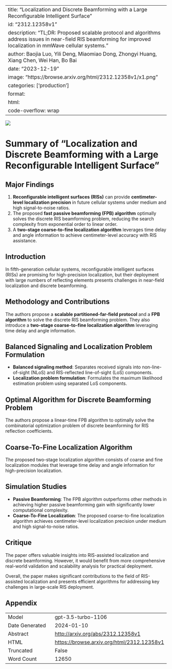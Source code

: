 
---
title: "Localization and Discrete Beamforming with a Large Reconfigurable Intelligent Surface"
id: "2312.12358v1"
description: "TL;DR: Proposed scalable protocol and algorithms address issues in near-field RIS beamforming for improved localization in mmWave cellular systems."
author: Baojia Luo, Yili Deng, Miaomiao Dong, Zhongyi Huang, Xiang Chen, Wei Han, Bo Bai
date: "2023-12-19"
image: "https://browse.arxiv.org/html/2312.12358v1/x1.png"
categories: ['production']
format:
  html:
    code-overflow: wrap
---

![](https://browse.arxiv.org/html/2312.12358v1/x1.png)

# Summary of "Localization and Discrete Beamforming with a Large Reconfigurable Intelligent Surface"

## Major Findings
1. **Reconfigurable intelligent surfaces (RISs)** can provide **centimeter-level localization precision** in future cellular systems under medium and high signal-to-noise ratios.
2. The proposed **fast passive beamforming (FPB) algorithm** optimally solves the discrete RIS beamforming problem, reducing the search complexity from exponential order to linear order.
3. A **two-stage coarse-to-fine localization algorithm** leverages time delay and angle information to achieve centimeter-level accuracy with RIS assistance.

## Introduction
In fifth-generation cellular systems, reconfigurable intelligent surfaces (RISs) are promising for high-precision localization, but their deployment with large numbers of reflecting elements presents challenges in near-field localization and discrete beamforming.

## Methodology and Contributions
The authors propose a **scalable partitioned-far-field protocol** and a **FPB algorithm** to solve the discrete RIS beamforming problem. They also introduce a **two-stage coarse-to-fine localization algorithm** leveraging time delay and angle information.

## Balanced Signaling and Localization Problem Formulation
- **Balanced signaling method**: Separates received signals into non-line-of-sight (NLoS) and RIS-reflected line-of-sight (LoS) components.
- **Localization problem formulation**: Formulates the maximum likelihood estimation problem using separated LoS components.

## Optimal Algorithm for Discrete Beamforming Problem
The authors propose a linear-time FPB algorithm to optimally solve the combinatorial optimization problem of discrete beamforming for RIS reflection coefficients.

## Coarse-To-Fine Localization Algorithm
The proposed two-stage localization algorithm consists of coarse and fine localization modules that leverage time delay and angle information for high-precision localization.

## Simulation Studies
- **Passive Beamforming**: The FPB algorithm outperforms other methods in achieving higher passive beamforming gain with significantly lower computational complexity.
- **Coarse-To-Fine Localization**: The proposed coarse-to-fine localization algorithm achieves centimeter-level localization precision under medium and high signal-to-noise ratios.

## Critique
The paper offers valuable insights into RIS-assisted localization and discrete beamforming. However, it would benefit from more comprehensive real-world validation and scalability analysis for practical deployment.

Overall, the paper makes significant contributions to the field of RIS-assisted localization and presents efficient algorithms for addressing key challenges in large-scale RIS deployment.

## Appendix

|          |          |
|----------|----------|
| Model     | gpt-3.5-turbo-1106       |
| Date Generated     | 2024-01-10       |
| Abstract | [http://arxiv.org/abs/2312.12358v1](http://arxiv.org/abs/2312.12358v1)        |
| HTML     | [https://browse.arxiv.org/html/2312.12358v1](https://browse.arxiv.org/html/2312.12358v1)       |
| Truncated       | False       |
| Word Count       | 12650       |